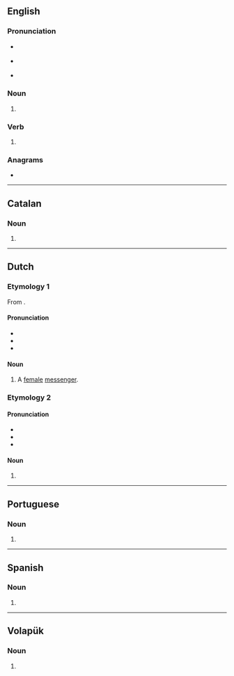 {{also|bodeš}}
==English==

===Pronunciation===
* {{a|RP}} {{IPA|en|/bəʊdz/}}
* {{a|GenAm}} {{IPA|en|/boʊdz/}}
* {{rhymes|en|əʊdz}}

===Noun===
{{head|en|noun form}}

# {{plural of|en|bode}}

===Verb===
{{head|en|verb form}}

# {{en-third-person singular of|bode}}

===Anagrams===
* {{anagrams|en|a=bdeos|Debos}}

----

==Catalan==

===Noun===
{{head|ca|noun form}}

# {{plural of|ca|boda}}

----

==Dutch==

===Etymology 1===
From {{suf|nl|bode|es}}.

====Pronunciation====
* {{IPA|nl|/boːˈdɛs/}}
* {{hyphenation|nl|bo|des}}
* {{rhymes|nl|ɛs}}

====Noun====
{{nl-noun|f|-en|-}}

# {{lb|nl|rare|archaic|literary}} A [[female]] [[messenger]].

===Etymology 2===
{{nonlemma}}

====Pronunciation====
* {{IPA|nl|/ˈboː.dəs/}}
* {{hyphenation|nl|bo|des}}
* {{rhymes|nl|oːdəs}}

====Noun====
{{head|nl|noun plural form}}

# {{plural of|nl|bode}}

----

==Portuguese==

===Noun===
{{head|pt|noun plural form}}

# {{plural of|pt|bode}}

----

==Spanish==

===Noun===
{{head|es|noun plural form}}

# {{plural of|es|bode}}

----

==Volapük==

===Noun===
{{head|vo|noun form}}

# {{inflection of|vo|bod||dat|p}}